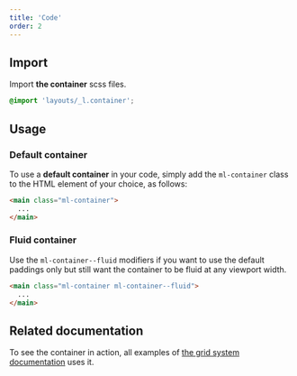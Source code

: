 ```yaml
---
title: 'Code'
order: 2
---
```


## Import

Import **the container** scss files.

```scss
@import 'layouts/_l.container';
```

## Usage

### Default container

To use a **default container** in your code, simply add the `ml-container` class to the HTML element of your choice, as follows:

```html
<main class="ml-container">
  ...
</main>
```

### Fluid container

Use the `ml-container--fluid` modifiers if you want to use the default paddings only but still want the container to be fluid at any viewport width.

```html
<main class="ml-container ml-container--fluid">
  ...
</main>
```

## Related documentation

To see the container in action, all examples of [the grid system documentation](/Foundations/Layout/Grid/code/) uses it.
